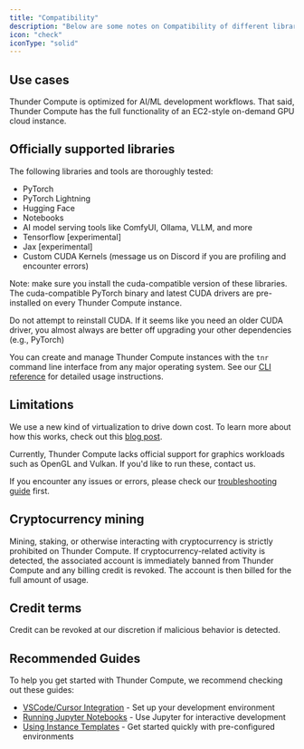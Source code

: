 ```yaml
---
title: "Compatibility"
description: "Below are some notes on Compatibility of different libraries with Thunder Compute"
icon: "check"
iconType: "solid"
---
```


## Use cases

Thunder Compute is optimized for AI/ML development workflows. That said, Thunder Compute has the full functionality of an EC2-style on-demand GPU cloud instance.

## Officially supported libraries

The following libraries and tools are thoroughly tested:

- PyTorch
- PyTorch Lightning
- Hugging Face
- Notebooks
- AI model serving tools like ComfyUI, Ollama, VLLM, and more
- Tensorflow [experimental]
- Jax [experimental]
- Custom CUDA Kernels (message us on Discord if you are profiling and encounter errors)

Note: make sure you install the cuda-compatible version of these libraries. The cuda-compatible PyTorch binary and latest CUDA drivers are pre-installed on every Thunder Compute instance.

<Warning>
  Do not attempt to reinstall CUDA. If it seems like you need an older CUDA driver, you almost always are better off upgrading your other dependencies (e.g., PyTorch)
</Warning>

You can create and manage Thunder Compute instances with the `tnr` command line interface from any major operating system. See our [CLI reference](/docs/cli-reference) for detailed usage instructions.

## Limitations

We use a new kind of virtualization to drive down cost. To learn more about how this works, check out this [blog post](https://www.thundercompute.com/blog/how-thunder-compute-works-gpu-over-tcp).

Currently, Thunder Compute lacks official support for graphics workloads such as OpenGL and Vulkan. If you'd like to run these, contact us.

If you encounter any issues or errors, please check our [troubleshooting guide](/docs/troubleshooting) first.

## Cryptocurrency mining

Mining, staking, or otherwise interacting with cryptocurrency is strictly prohibited on Thunder Compute. If cryptocurrency-related activity is detected, the associated account is immediately banned from Thunder Compute and any billing credit is revoked. The account is then billed for the full amount of usage.

## Credit terms

Credit can be revoked at our discretion if malicious behavior is detected.

## Recommended Guides

To help you get started with Thunder Compute, we recommend checking out these guides:

- [VSCode/Cursor Integration](/guides/vscode-integration-for-thunder-compute) - Set up your development environment
- [Running Jupyter Notebooks](/guides/running-jupyter-notebooks-on-thunder-compute) - Use Jupyter for interactive development
- [Using Instance Templates](/guides/using-instance-templates) - Get started quickly with pre-configured environments